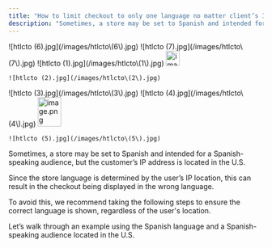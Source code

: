 ```yaml
---
title: "How to limit checkout to only one language no matter client’s IP"
description: "Sometimes, a store may be set to Spanish and intended for a Spanish-speaking audience, but the customer’s IP address is located in the U.S."
---
```


<Steps>
  <Step title="Select your desired store under Stores.">
    ![htlcto (6).jpg](/images/htlcto\(6\).jpg)
  </Step>
  <Step title="Select the Languages tab in the menu. Click on the Spanish language.">
    ![htlcto (7).jpg](/images/htlcto\(7\).jpg)
  </Step>
  <Step title="Click on the JSON mode feature to enable it.">
    ![htlcto (1).jpg](/images/htlcto\(1\).jpg)
  </Step>
  <Step title="Click on the edit button.">
    <img
      src="https://mintcdn.com/tagadapay/gEouhPTjuFFNs3OG/assets/knowledge-center/misc/image-3-79213df0.png?fit=max&auto=format&n=gEouhPTjuFFNs3OG&q=85&s=ae0e6b3e17bb8088d4839f66707bbc6f"
      alt="image.png"
      data-og-width="27"
      width="27"
      data-og-height="30"
      height="30"
      data-path="assets/knowledge-center/misc/image-3-79213df0.png"
      data-optimize="true"
      data-opv="2"
      srcset="https://mintcdn.com/tagadapay/gEouhPTjuFFNs3OG/assets/knowledge-center/misc/image-3-79213df0.png?w=280&fit=max&auto=format&n=gEouhPTjuFFNs3OG&q=85&s=079111a8a0b061ab07f1901f0ec30b1e 280w, https://mintcdn.com/tagadapay/gEouhPTjuFFNs3OG/assets/knowledge-center/misc/image-3-79213df0.png?w=560&fit=max&auto=format&n=gEouhPTjuFFNs3OG&q=85&s=6fac5760a27aad3cfb29776b5e5d6c33 560w, https://mintcdn.com/tagadapay/gEouhPTjuFFNs3OG/assets/knowledge-center/misc/image-3-79213df0.png?w=840&fit=max&auto=format&n=gEouhPTjuFFNs3OG&q=85&s=979acd80412b19cda46b6ec0ff4f3295 840w, https://mintcdn.com/tagadapay/gEouhPTjuFFNs3OG/assets/knowledge-center/misc/image-3-79213df0.png?w=1100&fit=max&auto=format&n=gEouhPTjuFFNs3OG&q=85&s=31eb3cf4fe614788099305265d74e802 1100w, https://mintcdn.com/tagadapay/gEouhPTjuFFNs3OG/assets/knowledge-center/misc/image-3-79213df0.png?w=1650&fit=max&auto=format&n=gEouhPTjuFFNs3OG&q=85&s=63f3c8a8d7ad7fde6044eceda5a91cc0 1650w, https://mintcdn.com/tagadapay/gEouhPTjuFFNs3OG/assets/knowledge-center/misc/image-3-79213df0.png?w=2500&fit=max&auto=format&n=gEouhPTjuFFNs3OG&q=85&s=be0ac5548c6271cfd53ef482e56c18b3 2500w"
    />

    ![htlcto (2).jpg](/images/htlcto\(2\).jpg)
  </Step>
  <Step title="Select the entire text (Ctrl+A) and copy it (Ctrl+C).">
    ![htlcto (3).jpg](/images/htlcto\(3\).jpg)
  </Step>
  <Step title="Go back to the languages available and click on English.">
    ![htlcto (4).jpg](/images/htlcto\(4\).jpg)
  </Step>
  <Step title="Select the entire JSON text (Ctrl+A), delete it and paste the copied text (Ctrl+P). Click on the green icon at the bottom to save it. Then click on Save or Save and Close.">
    <img
      src="https://mintcdn.com/tagadapay/1yBQH95EwXSsN9Sb/assets/knowledge-center/misc/image-9-f700a4fd.png?fit=max&auto=format&n=1yBQH95EwXSsN9Sb&q=85&s=45b3e66813d404606661d191ad4ccdb5"
      alt="image.png"
      data-og-width="46"
      width="46"
      data-og-height="58"
      height="58"
      data-path="assets/knowledge-center/misc/image-9-f700a4fd.png"
      data-optimize="true"
      data-opv="2"
      srcset="https://mintcdn.com/tagadapay/1yBQH95EwXSsN9Sb/assets/knowledge-center/misc/image-9-f700a4fd.png?w=280&fit=max&auto=format&n=1yBQH95EwXSsN9Sb&q=85&s=f958504c440ad34656f68300717fe676 280w, https://mintcdn.com/tagadapay/1yBQH95EwXSsN9Sb/assets/knowledge-center/misc/image-9-f700a4fd.png?w=560&fit=max&auto=format&n=1yBQH95EwXSsN9Sb&q=85&s=6387a85565a6e8490521b4f052677881 560w, https://mintcdn.com/tagadapay/1yBQH95EwXSsN9Sb/assets/knowledge-center/misc/image-9-f700a4fd.png?w=840&fit=max&auto=format&n=1yBQH95EwXSsN9Sb&q=85&s=c5bb67582dc8ede9d92cd229c9d188c3 840w, https://mintcdn.com/tagadapay/1yBQH95EwXSsN9Sb/assets/knowledge-center/misc/image-9-f700a4fd.png?w=1100&fit=max&auto=format&n=1yBQH95EwXSsN9Sb&q=85&s=50c7eaa3f1280c4af27853ff9be57e31 1100w, https://mintcdn.com/tagadapay/1yBQH95EwXSsN9Sb/assets/knowledge-center/misc/image-9-f700a4fd.png?w=1650&fit=max&auto=format&n=1yBQH95EwXSsN9Sb&q=85&s=6c9bda360bd2ef4faf7b9a39cfc7e2b8 1650w, https://mintcdn.com/tagadapay/1yBQH95EwXSsN9Sb/assets/knowledge-center/misc/image-9-f700a4fd.png?w=2500&fit=max&auto=format&n=1yBQH95EwXSsN9Sb&q=85&s=f28dc013d9235eb5590aa7b5b453a4e1 2500w"
    />

    ![htlcto (5).jpg](/images/htlcto\(5\).jpg)
  </Step>
</Steps>

Sometimes, a store may be set to Spanish and intended for a Spanish-speaking audience, but the customer’s IP address is located in the U.S.

Since the store language is determined by the user’s IP location, this can result in the checkout being displayed in the wrong language.

To avoid this, we recommend taking the following steps to ensure the correct language is shown, regardless of the user's location.

Let’s walk through an example using the Spanish language and a Spanish-speaking audience located in the U.S.